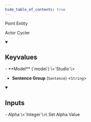 ```yaml
---
hide_table_of_contents: true
---
```


Point Entity

Actor Cycler

<details open>
<summary><h2>Keyvalues</h2></summary>
- **Model** (`model`) \<`Studio`\>

- **Sentence Group** (`Sentence`) \<`String`\>


 </details>
<details open>
<summary><h2>Inputs</h2></summary>
- Alpha \<`Integer`\>\
Set Alpha Value


 </details>
